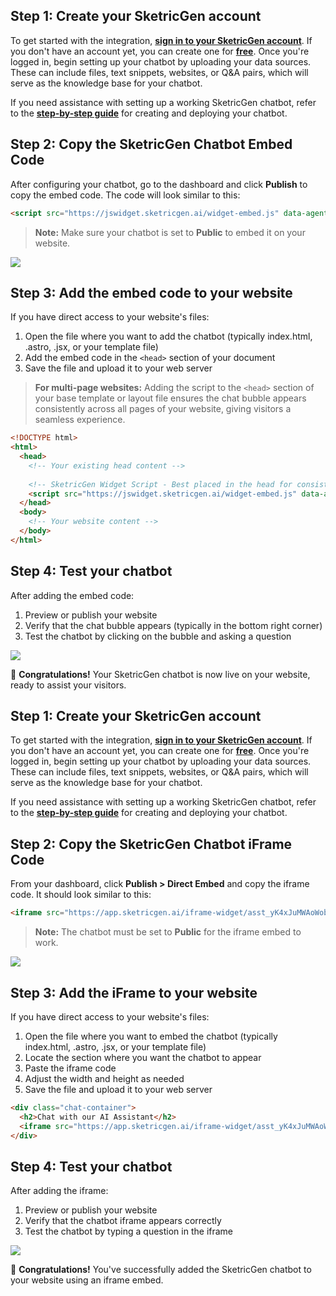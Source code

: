 
<Tabs>
  <Tab title="Floating Chat Bubble">
  
  ## **Step 1: Create your SketricGen account**

  To get started with the integration, **[sign in to your SketricGen account](https://app.sketricgen.ai)**. If you don't have an account yet, you can create one for **[free](https://app.sketricgen.ai)**. Once you're logged in, begin setting up your chatbot by uploading your data sources. These can include files, text snippets, websites, or Q&A pairs, which will serve as the knowledge base for your chatbot.

  If you need assistance with setting up a working SketricGen chatbot, refer to the **[step-by-step guide](https://docs.sketricgen.ai/user-guide/creating-your-first-agent)** for creating and deploying your chatbot.

  ## **Step 2: Copy the SketricGen Chatbot Embed Code**

  After configuring your chatbot, go to the dashboard and click **Publish** to copy the embed code. The code will look similar to this:

  ```html
  <script src="https://jswidget.sketricgen.ai/widget-embed.js" data-agent-id="YOUR_AGENT_ID"></script>
  ```

  > **Note:** Make sure your chatbot is set to **Public** to embed it on your website.

  ![](/images/custom-website/screenshot1.png)

  ## **Step 3: Add the embed code to your website**
  
  If you have direct access to your website's files:

  1. Open the file where you want to add the chatbot (typically index.html, .astro, .jsx, or your template file)
  2. Add the embed code in the `<head>` section of your document
  3. Save the file and upload it to your web server

  > **For multi-page websites:** Adding the script to the `<head>` section of your base template or layout file ensures the chat bubble appears consistently across all pages of your website, giving visitors a seamless experience.

  ```html
  <!DOCTYPE html>
  <html>
    <head>
      <!-- Your existing head content -->
      
      <!-- SketricGen Widget Script - Best placed in the head for consistent appearance across pages -->
      <script src="https://jswidget.sketricgen.ai/widget-embed.js" data-agent-id="YOUR_AGENT_ID"></script>
    </head>
    <body>
      <!-- Your website content -->
    </body>
  </html>
  ```

  ## **Step 4: Test your chatbot**

  After adding the embed code:

  1. Preview or publish your website
  2. Verify that the chat bubble appears (typically in the bottom right corner)
  3. Test the chatbot by clicking on the bubble and asking a question

  ![](/images/custom-website/screenshot2.png)

  🎉 **Congratulations!** Your SketricGen chatbot is now live on your website, ready to assist your visitors.

  </Tab>

  <Tab title="Inline iFrame Embed">
  
  ## **Step 1: Create your SketricGen account**

  To get started with the integration, **[sign in to your SketricGen account](https://app.sketricgen.ai)**. If you don't have an account yet, you can create one for **[free](https://app.sketricgen.ai)**. Once you're logged in, begin setting up your chatbot by uploading your data sources. These can include files, text snippets, websites, or Q&A pairs, which will serve as the knowledge base for your chatbot.

  If you need assistance with setting up a working SketricGen chatbot, refer to the **[step-by-step guide](https://docs.sketricgen.ai/user-guide/creating-your-first-agent)** for creating and deploying your chatbot.

  ## **Step 2: Copy the SketricGen Chatbot iFrame Code**

  From your dashboard, click **Publish > Direct Embed** and copy the iframe code. It should look similar to this:

  ```html
  <iframe src="https://app.sketricgen.ai/iframe-widget/asst_yK4xJuMWAoWobKOYKsF0QmMS" width="100%" height="700px" frameborder="0"></iframe>
  ```

  > **Note:** The chatbot must be set to **Public** for the iframe embed to work.

  ![](/images/custom-website/screenshot3.png)

  ## **Step 3: Add the iFrame to your website**

  If you have direct access to your website's files:

  1. Open the file where you want to embed the chatbot (typically index.html, .astro, .jsx, or your template file)
  2. Locate the section where you want the chatbot to appear
  3. Paste the iframe code
  4. Adjust the width and height as needed
  5. Save the file and upload it to your web server

  ```html
  <div class="chat-container">
    <h2>Chat with our AI Assistant</h2>
    <iframe src="https://app.sketricgen.ai/iframe-widget/asst_yK4xJuMWAoWobKOYKsF0QmMS" width="100%" height="700px" frameborder="0"></iframe>
  </div>
  ```

  ## **Step 4: Test your chatbot**

  After adding the iframe:

  1. Preview or publish your website
  2. Verify that the chatbot iframe appears correctly
  3. Test the chatbot by typing a question in the iframe

  ![](/images/custom-website/screenshot4.png)

  🎉 **Congratulations!** You've successfully added the SketricGen chatbot to your website using an iframe embed.

  </Tab>
</Tabs>
